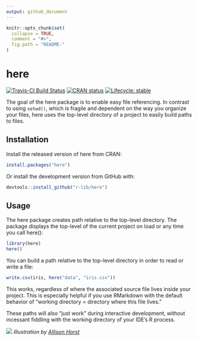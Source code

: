 ```yaml
---
output: github_document
---
```


<!-- README.md is generated from README.Rmd. Please edit that file -->

```r
knitr::opts_chunk$set(
  collapse = TRUE,
  comment = "#>",
  fig.path = "README-"
)
```

# here

<!-- badges: start -->
[![Travis-CI Build Status](https://travis-ci.org/r-lib/here.svg?branch=master)](https://travis-ci.org/r-lib/here)
[![CRAN status](https://www.r-pkg.org/badges/version/here)](https://CRAN.R-project.org/package=here)
[![Lifecycle: stable](https://img.shields.io/badge/lifecycle-stable-brightgreen.svg)](https://www.tidyverse.org/lifecycle/#stable)
<!-- badges: end -->

The goal of the here package is to enable easy file referencing. In contrast to using `setwd()`, which is fragile and dependent on the way you organize your files, here uses the top-level directory of a project to easily build paths to files.

## Installation

Install the released version of here from CRAN:
```r
install.packages("here")
```

Or install the development version from GitHub with:
```r
devtools::install_github("r-lib/here")
```

## Usage

The here package creates path relative to the top-level directory. The package displays the top-level of the current project on load or any time you call here():

```r
library(here)
here()
```

You can build a path relative to the top-level directory in order to read or write a file:

```r
write.csv(iris, here("data", "iris.csv"))
```

This works, regardless of where the associated source file lives inside your project. This is especially helpful if you use RMarkdown with the default behavior of "working directory = directory where this file lives."

These paths will also "just work" during interactive development, without incessant fiddling with the working directory of your IDE’s R process.

![](man/figures/illustration.png)
*Illustration by [Allison Horst](https://github.com/allisonhorst)*
